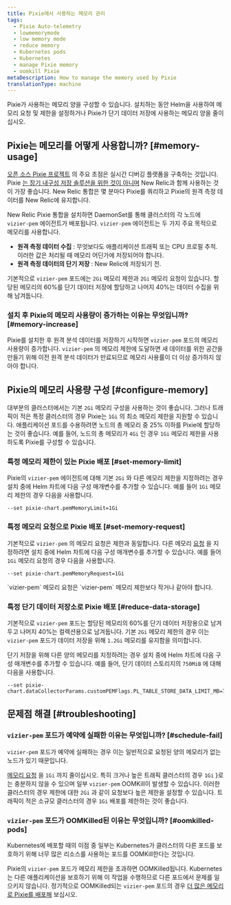```yaml
---
title: Pixie에서 사용하는 메모리 관리
tags:
  - Pixie Auto-telemetry
  - lowmemorymode
  - low memory mode
  - reduce memory
  - Kubernetes pods
  - Kubernetes
  - manage Pixie memory
  - oomkill Pixie
metaDescription: How to manage the memory used by Pixie
translationType: machine
---
```


Pixie가 사용하는 메모리 양을 구성할 수 있습니다. 설치하는 동안 Helm을 사용하여 메모리 요청 및 제한을 설정하거나 Pixie가 단기 데이터 저장에 사용하는 메모리 양을 줄이십시오.

## Pixie는 메모리를 어떻게 사용합니까? [#memory-usage]

[오픈 소스 Pixie 프로젝트](https://github.com/pixie-io/pixie) 의 주요 초점은 실시간 디버깅 플랫폼을 구축하는 것입니다. Pixie [는 장기 내구성 저장 솔루션을 위한 것이 아니며](https://docs.px.dev/about-pixie/faq/#data-collection-how-much-data-does-pixie-store) New Relic과 함께 사용하는 것이 가장 좋습니다. New Relic 통합은 몇 분마다 Pixie를 쿼리하고 Pixie의 원격 측정 데이터를 New Relic에 유지합니다.

New Relic Pixie 통합을 설치하면 DaemonSet를 통해 클러스터의 각 노드에 `vizier-pem` 에이전트가 배포됩니다. `vizier-pem` 에이전트는 두 가지 주요 목적으로 메모리를 사용합니다.

* **원격 측정 데이터 수집** : 무엇보다도 애플리케이션 트래픽 또는 CPU 프로필 추적. 이러한 값은 처리될 때 메모리 어딘가에 저장되어야 합니다.
* **원격 측정 데이터의 단기 저장** : New Relic에 저장되기 전.

기본적으로 `vizier-pem` 포드에는 `2Gi` 메모리 제한과 `2Gi` 메모리 요청이 있습니다. 할당된 메모리의 60%를 단기 데이터 저장에 할당하고 나머지 40%는 데이터 수집을 위해 남겨둡니다.

### 설치 후 Pixie의 메모리 사용량이 증가하는 이유는 무엇입니까? [#memory-increase]

Pixie를 설치한 후 원격 분석 데이터를 저장하기 시작하면 `vizier-pem` 포드의 메모리 사용량이 증가합니다. `vizier-pem` 의 메모리 제한에 도달하면 새 데이터를 위한 공간을 만들기 위해 이전 원격 분석 데이터가 만료되므로 메모리 사용률이 더 이상 증가하지 않아야 합니다.

## Pixie의 메모리 사용량 구성 [#configure-memory]

대부분의 클러스터에서는 기본 `2Gi` 메모리 구성을 사용하는 것이 좋습니다. 그러나 트래픽이 적은 특정 클러스터의 경우 Pixie는 `1Gi` 의 최소 메모리 제한을 지원할 수 있습니다. 애플리케이션 포드를 수용하려면 노드의 총 메모리 중 25% 이하를 Pixie에 할당하는 것이 좋습니다. 예를 들어, 노드의 총 메모리가 `4Gi` 인 경우 `1Gi` 메모리 제한을 사용하도록 Pixie를 구성할 수 있습니다.

### 특정 메모리 제한이 있는 Pixie 배포 [#set-memory-limit]

Pixie의 `vizier-pem` 에이전트에 대해 기본 `2Gi` 와 다른 메모리 제한을 지정하려는 경우 설치 중에 Helm 차트에 다음 구성 매개변수를 추가할 수 있습니다. 예를 들어 `1Gi` 메모리 제한의 경우 다음을 사용합니다.

```
--set pixie-chart.pemMemoryLimit=1Gi
```

### 특정 메모리 요청으로 Pixie 배포 [#set-memory-request]

기본적으로 `vizier-pem` 의 메모리 요청은 제한과 동일합니다. 다른 메모리 [요청](https://kubernetes.io/docs/concepts/configuration/manage-resources-containers/#requests-and-limits) 을 지정하려면 설치 중에 Helm 차트에 다음 구성 매개변수를 추가할 수 있습니다. 예를 들어 `1Gi` 메모리 요청의 경우 다음을 사용합니다.

```
--set pixie-chart.pemMemoryRequest=1Gi
```

<Callout variant="important">
  `vizier-pem` 메모리 요청은 `vizier-pem` 메모리 제한보다 작거나 같아야 합니다.
</Callout>

### 특정 단기 데이터 저장소로 Pixie 배포 [#reduce-data-storage]

기본적으로 `vizier-pem` 포드는 할당된 메모리의 60%를 단기 데이터 저장용으로 남겨두고 나머지 40%는 컬렉션용으로 남겨둡니다. 기본 `2Gi` 메모리 제한의 경우 이는 `vizier-pem` 포드가 데이터 저장을 위해 `1.2Gi` 메모리를 유지함을 의미합니다.

단기 저장을 위해 다른 양의 메모리를 지정하려는 경우 설치 중에 Helm 차트에 다음 구성 매개변수를 추가할 수 있습니다. 예를 들어, 단기 데이터 스토리지의 `750MiB` 에 대해 다음을 사용합니다.

```
--set pixie-chart.dataCollectorParams.customPEMFlags.PL_TABLE_STORE_DATA_LIMIT_MB=750
```

## 문제점 해결 [#troubleshooting]

### `vizier-pem` 포드가 예약에 실패한 이유는 무엇입니까? [#schedule-fail]

`vizier-pem` 포드가 예약에 실패하는 경우 이는 일반적으로 요청된 양의 메모리가 없는 노드가 있기 때문입니다.

[메모리 요청](#set-memory-request) 을 `1Gi` 까지 줄이십시오. 특히 크거나 높은 트래픽 클러스터의 경우 `1Gi` }로는 충분하지 않을 수 있으며 일부 `vizier-pem` OOMKill이 발생할 수 있습니다. 이러한 클러스터의 경우 제한에 대한 `2Gi` 과 같이 요청보다 높은 제한을 설정할 수 있습니다. 트래픽이 적은 소규모 클러스터의 경우 `1Gi` 배포를 제한하는 것이 좋습니다.

### `vizier-pem` 포드가 OOMKilled된 이유는 무엇입니까? [#oomkilled-pods]

Kubernetes에 배포할 때의 이점 중 일부는 Kubernetes가 클러스터의 다른 포드를 보호하기 위해 너무 많은 리소스를 사용하는 포드를 OOMKill한다는 것입니다.

Pixie의 `vizier-pem` 포드가 메모리 제한을 초과하면 OOMKilled됩니다. Kubernetes는 다른 애플리케이션을 보호하기 위해 이 작업을 수행하므로 다른 포드에서 문제를 일으키지 않습니다. 정기적으로 OOMKilled되는 `vizier-pem` 포드의 경우 [더 많은 메모리로 Pixie를 배포해](#set-memory-limit) 보십시오.